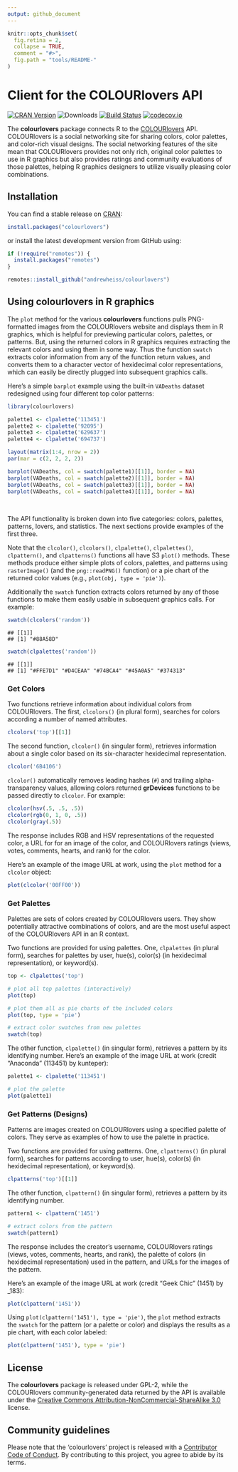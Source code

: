 ```yaml
---
output: github_document
---
```


<!-- README.md is generated from README.Rmd. Please edit that file -->

```r
knitr::opts_chunk$set(
  fig.retina = 2,
  collapse = TRUE,
  comment = "#>",
  fig.path = "tools/README-"
)
```


# Client for the COLOURlovers API

[![CRAN Version](https://www.r-pkg.org/badges/version/colourlovers)](https://cran.r-project.org/package=colourlovers)
![Downloads](https://cranlogs.r-pkg.org/badges/colourlovers)
[![Build Status](https://travis-ci.org/andrewheiss/colourlovers.png?branch=master)](https://travis-ci.org/andrewheiss/colourlovers)
[![codecov.io](https://codecov.io/github/andrewheiss/colourlovers/coverage.svg?branch=master)](https://codecov.io/github/andrewheiss/colourlovers?branch=master)


The **colourlovers** package connects R to the [COLOURlovers](https://www.colourlovers.com/) API. COLOURlovers is a social networking site for sharing colors, color palettes, and color-rich visual designs. The social networking features of the site mean that COLOURlovers provides not only rich, original color palettes to use in R graphics but also provides ratings and community evaluations of those palettes, helping R graphics designers to utilize visually pleasing color combinations.


## Installation

You can find a stable release on [CRAN](https://cran.r-project.org/package=colourlovers):

```r
install.packages("colourlovers")
```

or install the latest development version from GitHub using:

```r
if (!require("remotes")) {
  install.packages("remotes")
}

remotes::install_github("andrewheiss/colourlovers")
```


## Using colourlovers in R graphics

The `plot` method for the various **colourlovers** functions pulls PNG-formatted images from the COLOURlovers website and displays them in R graphics, which is helpful for previewing particular colors, palettes, or patterns. But, using the returned colors in R graphics requires extracting the relevant colors and using them in some way. Thus the function `swatch` extracts color information from any of the function return values, and converts them to a character vector of hexidecimal color representations, which can easily be directly plugged into subsequent graphics calls.

Here's a simple `barplot` example using the built-in `VADeaths` dataset redesigned using four different top color patterns:

```r
library(colourlovers)

palette1 <- clpalette('113451')
palette2 <- clpalette('92095')
palette3 <- clpalette('629637')
palette4 <- clpalette('694737')
```

```r
layout(matrix(1:4, nrow = 2))
par(mar = c(2, 2, 2, 2))

barplot(VADeaths, col = swatch(palette1)[[1]], border = NA)
barplot(VADeaths, col = swatch(palette2)[[1]], border = NA)
barplot(VADeaths, col = swatch(palette3)[[1]], border = NA)
barplot(VADeaths, col = swatch(palette4)[[1]], border = NA)
```

\ 

The API functionality is broken down into five categories: colors, palettes, patterns, lovers, and statistics. The next sections provide examples of the first three.

Note that the `clcolor()`, `clcolors()`, `clpalette()`, `clpalettes()`, `clpattern()`, and `clpatterns()` functions all have S3 `plot()` methods. These methods produce either simple plots of colors, palettes, and patterns using `rasterImage()` (and the `png::readPNG()` function) or a pie chart of the returned color values (e.g., `plot(obj, type = 'pie')`).

Additionally the `swatch` function extracts colors returned by any of those functions to make them easily usable in subsequent graphics calls. For example:

```r
swatch(clcolors('random'))
```

    ## [[1]]
    ## [1] "#88A58D"

```r
swatch(clpalettes('random'))
```

    ## [[1]]
    ## [1] "#FFE7D1" "#D4CEAA" "#74BCA4" "#45A0A5" "#374313"

### Get Colors

Two functions retrieve information about individual colors from COLOURlovers. The first, `clcolors()` (in plural form), searches for colors according a number of named attributes.

```r
clcolors('top')[[1]]
```

The second function, `clcolor()` (in singular form), retrieves information about a single color based on its six-character hexidecimal representation.

```r
clcolor('6B4106')
```

`clcolor()` automatically removes leading hashes (`#`) and trailing alpha-transparency values, allowing colors returned **grDevices** functions to be passed directly to `clcolor`. For example:

```r
clcolor(hsv(.5, .5, .5))
clcolor(rgb(0, 1, 0, .5))
clcolor(gray(.5))
```

The response includes RGB and HSV representations of the requested color, a URL for for an image of the color, and COLOURlovers ratings (views, votes, comments, hearts, and rank) for the color.

Here's an example of the image URL at work, using the `plot` method for a `clcolor` object:

```r
plot(clcolor('00FF00'))
```


### Get Palettes

Palettes are sets of colors created by COLOURlovers users. They show potentially attractive combinations of colors, and are the most useful aspect of the COLOURlovers API in an R context.

Two functions are provided for using palettes. One, `clpalettes` (in plural form), searches for palettes by user, hue(s), color(s) (in hexidecimal representation), or keyword(s).

```r
top <- clpalettes('top')

# plot all top palettes (interactively)
plot(top)

# plot them all as pie charts of the included colors
plot(top, type = 'pie')

# extract color swatches from new palettes
swatch(top)
```

The other function, `clpalette()` (in singular form), retrieves a pattern by its identifying number. Here's an example of the image URL at work (credit "Anaconda" (113451) by kunteper):

```r
palette1 <- clpalette('113451')

# plot the palette
plot(palette1)
```


### Get Patterns (Designs)

Patterns are images created on COLOURlovers using a specified palette of colors. They serve as examples of how to use the palette in practice.

Two functions are provided for using patterns. One, `clpatterns()` (in plural form), searches for patterns according to user, hue(s), color(s) (in hexidecimal representation), or keyword(s).

```r
clpatterns('top')[[1]]
```

The other function, `clpattern()` (in singular form), retrieves a pattern by its identifying number.

```r
pattern1 <- clpattern('1451')

# extract colors from the pattern
swatch(pattern1)
```

The response includes the creator's username, COLOURlovers ratings (views, votes, comments, hearts, and rank), the palette of colors (in hexidecimal representation) used in the pattern, and URLs for the images of the pattern.

Here's an example of the image URL at work (credit "Geek Chic" (1451) by _183):

```r
plot(clpattern('1451'))
```

Using `plot(clpattern('1451'), type = 'pie')`, the `plot` method extracts the `swatch` for the pattern (or a palette or color) and displays the results as a pie chart, with each color labeled:

```r
plot(clpattern('1451'), type = 'pie')
```


## License

The **colourlovers** package is released under GPL-2, while the COLOURlovers community-generated data returned by the API is available under the [Creative Commons Attribution-NonCommercial-ShareAlike 3.0](https://creativecommons.org/licenses/by-nc-sa/3.0/) license.


## Community guidelines

Please note that the 'colourlovers' project is released with a [Contributor Code of Conduct](https://github.com/andrewheiss/colourlovers/blob/master/CODE_OF_CONDUCT.md). By contributing to this project, you agree to abide by its terms.
